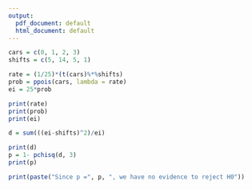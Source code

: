 ```yaml
---
output:
  pdf_document: default
  html_document: default
---
```

```r
cars = c(0, 1, 2, 3)
shifts = c(5, 14, 5, 1)

rate = (1/25)*(t(cars)%*%shifts)
prob = ppois(cars, lambda = rate)
ei = 25*prob

print(rate)
print(prob)
print(ei)

d = sum(((ei-shifts)^2)/ei)

print(d)
p = 1- pchisq(d, 3)
print(p)

print(paste("Since p =", p, ", we have no evidence to reject H0"))
```